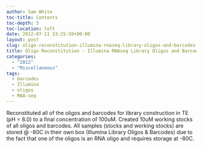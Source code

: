 ```yaml
---
author: Sam White
toc-title: Contents
toc-depth: 5
toc-location: left
date: 2012-07-11 23:25:59+00:00
layout: post
slug: oligo-reconstitution-illumina-rnaseq-library-oligos-and-barcodes
title: Oligo Reconstitution - Illumina RNAseq Library Oligos and Barcodes
categories:
  - "2012"
  - "Miscellaneous"
tags:
  - barcodes
  - Illumina
  - oligos
  - RNA-seq
---
```


Reconstituted all of the oligos and barcodes for library construction in TE (pH = 8.0) to a final concentration of 100uM. Created 10uM working stocks of all oligos and barcodes. All samples (stocks and working stocks) are stored @ -80C in their own box (Illumina Library Oligos & Barcodes) due to the fact that one of the oligos is an RNA oligo and requires storage at -80C.
